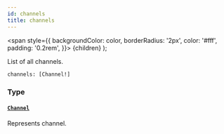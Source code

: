 ```yaml
---
id: channels
title: channels
---
```


<span
style={{
      backgroundColor: color,
      borderRadius: '2px',
      color: '#fff',
      padding: '0.2rem',
    }}>
{children}
</span>
);

List of all channels.

```graphql
channels: [Channel!]

```

### Type

#### [`Channel`](/api-reference/objects/channel.mdx)

Represents channel.

